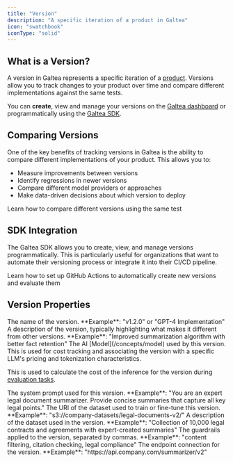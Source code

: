 ```yaml
---
title: "Version"
description: "A specific iteration of a product in Galtea"
icon: "swatchbook"
iconType: "solid"
---
```



## What is a Version?

A version in Galtea represents a specific iteration of a [product](/concepts/product). Versions allow you to track changes to your product over time and compare different implementations against the same tests.

You can **create**, view and manage your versions on the [Galtea dashboard](https://platform.galtea.ai/) or programmatically using the [Galtea SDK](/sdk/api/version/service).

## Comparing Versions

One of the key benefits of tracking versions in Galtea is the ability to compare different implementations of your product. This allows you to:

- Measure improvements between versions
- Identify regressions in newer versions
- Compare different model providers or approaches
- Make data-driven decisions about which version to deploy

<Card title="Run a Comparison Evaluation" icon="clipboard-check" iconType="solid" href="/concepts/product/evaluation">
  Learn how to compare different versions using the same test
</Card>

## SDK Integration

The Galtea SDK allows you to create, view, and manage versions programmatically. This is particularly useful for organizations that want to automate their versioning process or integrate it into their CI/CD pipeline.

<CardGroup cols={2}>
  <SDKVersionServiceCard />
  <Card title="GitHub Actions" icon="code-compare" href="/sdk/integrations/github-actions">
    Learn how to set up GitHub Actions to automatically create new versions and evaluate them
  </Card>
</CardGroup>

## Version Properties

<ResponseField name="Version Name" type="Text" required>
  The name of the version. **Example**: "v1.2.0" or "GPT-4 Implementation"
</ResponseField>

<ResponseField name="Version Description" type="Text">
  A description of the version, typically highlighting what makes it different from other versions. **Example**: "Improved summarization algorithm with better fact retention"
</ResponseField>

<ResponseField name="Model" type="Model" required>
  The AI [Model](/concepts/model) used by this version. This is used for cost tracking and associating the version with a specific LLM's pricing and tokenization characteristics.

  This is used to calculate the cost of the inference for the version during [evaluation tasks](/concepts/product/evaluation/task).
</ResponseField>

<ResponseField name="System Prompt" type="Text">
  The system prompt used for this version. **Example**: "You are an expert legal document summarizer. Provide concise summaries that capture all key legal points."
</ResponseField>

<ResponseField name="Dataset URI" type="Text">
  The URI of the dataset used to train or fine-tune this version. **Example**: "s3://company-datasets/legal-documents-v2/"
</ResponseField>

<ResponseField name="Dataset Description" type="Text">
  A description of the dataset used in the version. **Example**: "Collection of 10,000 legal contracts and agreements with expert-created summaries"
</ResponseField>

<ResponseField name="Guardrails" type="Text">
  The guardrails applied to the version, separated by commas. **Example**: "content filtering, citation checking, legal compliance"
</ResponseField>

<ResponseField name="Endpoint" type="Text">
  The endpoint connection for the version. **Example**: "https://api.company.com/summarizer/v2"
</ResponseField>